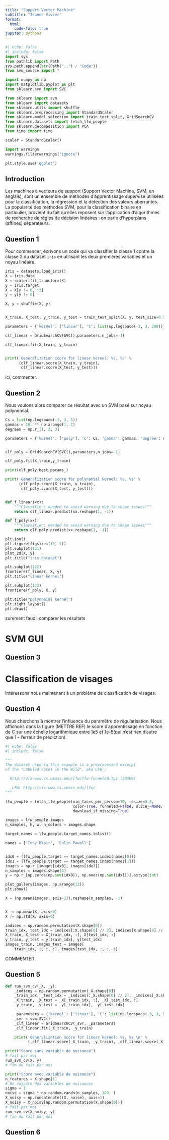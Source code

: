 ```yaml
---
title: "Support Vector Machine"
subtitle: "Jeanne Vivier"
format:
  html:
    code-fold: true
jupyter: python3
---
```


```python
#| echo: false
#| include: false
import sys
from pathlib import Path
sys.path.append(str(Path("..") / "Code"))
from svm_source import *

import numpy as np
import matplotlib.pyplot as plt
from sklearn.svm import SVC

from sklearn import svm
from sklearn import datasets
from sklearn.utils import shuffle
from sklearn.preprocessing import StandardScaler
from sklearn.model_selection import train_test_split, GridSearchCV
from sklearn.datasets import fetch_lfw_people
from sklearn.decomposition import PCA
from time import time

scaler = StandardScaler()

import warnings
warnings.filterwarnings("ignore")

plt.style.use('ggplot')
```

## Introduction
Les machines à vecteurs de support (Support Vector Machine, SVM, en anglais), sont un ensemble de méthodes d'apprentissage supervisé utilisées pour la classification, la régression et la détection des valeurs aberrantes. La popularité des méthodes SVM, pour la classification binaire en particulier, provient du fait qu’elles reposent sur l’application d’algorithmes de recherche de règles de décision linéaires : on parle d’hyperplans (affines) séparateurs.

## Question 1
Pour commencer, écrivons un code qui va classifier la classe 1 contre la classe 2 du dataset $\texttt{iris}$ en utilisant les deux premières variables et un noyau linéaire. 

```python
iris = datasets.load_iris()
X = iris.data
X = scaler.fit_transform(X)
y = iris.target
X = X[y != 0, :2]
y = y[y != 0]

X, y = shuffle(X, y)


X_train, X_test, y_train, y_test = train_test_split(X, y, test_size=0.5, random_state=42)

parameters = {'kernel': ['linear'], 'C': list(np.logspace(-3, 3, 200))}

clf_linear = GridSearchCV(SVC(),parameters,n_jobs=-1)

clf_linear.fit(X_train, y_train)


print('Generalization score for linear kernel: %s, %s' %
      (clf_linear.score(X_train, y_train),
       clf_linear.score(X_test, y_test)))
```

ici, commenter.

## Question 2

Nous voulons alors comparer ce résultat avec un SVM basé sur noyau polynomial.

```python
Cs = list(np.logspace(-3, 3, 5))
gammas = 10. ** np.arange(1, 2)
degrees = np.r_[1, 2, 3]

parameters = {'kernel': ['poly'], 'C': Cs, 'gamma': gammas, 'degree': degrees}


clf_poly = GridSearchCV(SVC(),parameters,n_jobs=-1)

clf_poly.fit(X_train,y_train)

print(clf_poly.best_params_)

print('Generalization score for polynomial kernel: %s, %s' %
      (clf_poly.score(X_train, y_train),
       clf_poly.score(X_test, y_test)))


def f_linear(xx):
    """Classifier: needed to avoid warning due to shape issues"""
    return clf_linear.predict(xx.reshape(1, -1))

def f_poly(xx):
    """Classifier: needed to avoid warning due to shape issues"""
    return clf_poly.predict(xx.reshape(1, -1))

plt.ion()
plt.figure(figsize=(15, 5))
plt.subplot(131)
plot_2d(X, y)
plt.title("iris dataset")

plt.subplot(132)
frontiere(f_linear, X, y)
plt.title("linear kernel")

plt.subplot(133)
frontiere(f_poly, X, y)

plt.title("polynomial kernel")
plt.tight_layout()
plt.draw()
```

surement faux ! comparer les résultats

# SVM GUI

## Question 3



# Classification de visages

Intéressons nous maintenant à un problème de classification de visages.  

## Question 4

Nous cherchons à montrer l'influence du paramètre de régularisation. Nous affichons dans la figure (METTRE REF) le score d'apprentissage en fonction de C sur une échelle logarithmique entre 1e5 et 1e-5(qui n'est rien d'autre que 1 - l'erreur de prédiction).

```python
#| echo: false
#| include: false

"""
The dataset used in this example is a preprocessed excerpt
of the "Labeled Faces in the Wild", aka LFW_:

  http://vis-www.cs.umass.edu/lfw/lfw-funneled.tgz (233MB)

  _LFW: http://vis-www.cs.umass.edu/lfw/
"""

lfw_people = fetch_lfw_people(min_faces_per_person=70, resize=0.4,
                              color=True, funneled=False, slice_=None,
                              download_if_missing=True)

images = lfw_people.images
n_samples, h, w, n_colors = images.shape

target_names = lfw_people.target_names.tolist()

names = ['Tony Blair', 'Colin Powell']


idx0 = (lfw_people.target == target_names.index(names[0]))
idx1 = (lfw_people.target == target_names.index(names[1]))
images = np.r_[images[idx0], images[idx1]]
n_samples = images.shape[0]
y = np.r_[np.zeros(np.sum(idx0)), np.ones(np.sum(idx1))].astype(int)

plot_gallery(images, np.arange(12))
plt.show()

X = (np.mean(images, axis=3)).reshape(n_samples, -1)


X -= np.mean(X, axis=0)
X /= np.std(X, axis=0)

indices = np.random.permutation(X.shape[0])
train_idx, test_idx = indices[:X.shape[0] // 2], indices[X.shape[0] // 2:]
X_train, X_test = X[train_idx, :], X[test_idx, :]
y_train, y_test = y[train_idx], y[test_idx]
images_train, images_test = images[
    train_idx, :, :, :], images[test_idx, :, :, :]
```



COMMENTER

## Question 5

```python
def run_svm_cv(_X, _y):
    _indices = np.random.permutation(_X.shape[0])
    _train_idx, _test_idx = _indices[:_X.shape[0] // 2], _indices[_X.shape[0] // 2:]
    _X_train, _X_test = _X[_train_idx, :], _X[_test_idx, :]
    _y_train, _y_test = _y[_train_idx], _y[_test_idx]

    _parameters = {'kernel': ['linear'], 'C': list(np.logspace(-3, 3, 5))}
    _svr = svm.SVC()
    _clf_linear = GridSearchCV(_svr, _parameters)
    _clf_linear.fit(_X_train, _y_train)

    print('Generalization score for linear kernel: %s, %s \n' %
          (_clf_linear.score(_X_train, _y_train), _clf_linear.score(_X_test, _y_test)))

print("Score sans variable de nuisance")
# fait par moi
run_svm_cv(X, y)
# fin du fait par moi

print("Score avec variable de nuisance")
n_features = X.shape[1]
# On rajoute des variables de nuisances
sigma = 1
noise = sigma * np.random.randn(n_samples, 300, )
X_noisy = np.concatenate((X, noise), axis=1)
X_noisy = X_noisy[np.random.permutation(X.shape[0])]
# fait par moi
run_svm_cv(X_noisy, y)
# fin du fait par moi
```

## Question 6


